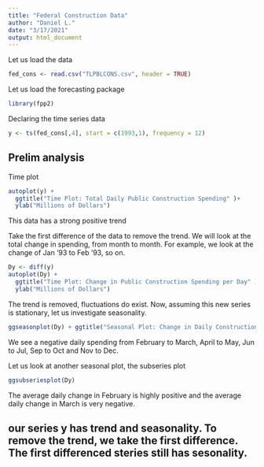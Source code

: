 ```yaml
---
title: "Federal Construction Data"
author: "Daniel L."
date: "3/17/2021"
output: html_document
---
```


Let us load the data

```r
fed_cons <- read.csv("TLPBLCONS.csv", header = TRUE)
```

Let us load the forecasting package

```r
library(fpp2)
```

Declaring the time series data

```r
y <- ts(fed_cons[,4], start = c(1993,1), frequency = 12)
```

## Prelim analysis

Time plot

```r
autoplot(y) +
  ggtitle("Time Plot: Total Daily Public Construction Spending" )+
  ylab("Millions of Dollars")
```

This data has a strong positive trend

Take the first difference of the data to remove the trend. We will look at the total change in spending, from month to month. For example, we look at the change of Jan '93 to Feb '93, so on.

```r
Dy <- diff(y)
autoplot(Dy) +
  ggtitle("Time Plot: Change in Public Construction Spending per Day" )+
  ylab("Millions of Dollars")
```

The trend is removed, fluctuations do exist. Now, assuming this new series is stationary, let us investigate seasonality.

```r
ggseasonplot(Dy) + ggtitle("Seasonal Plot: Change in Daily Construction Spending") + ylab("Millions of Dollars")
```

We see a negative daily spending from February to March, April to May, Jun to Jul, Sep to Oct and Nov to Dec.

Let us look at another seasonal plot, the subseries plot

```r
ggsubseriesplot(Dy)
```

The average daily change in February is highly positive and the average daily change in March is very negative.

## our series y has trend and seasonality. To remove the trend, we take the first difference. The first differenced steries still has sesonality. 


